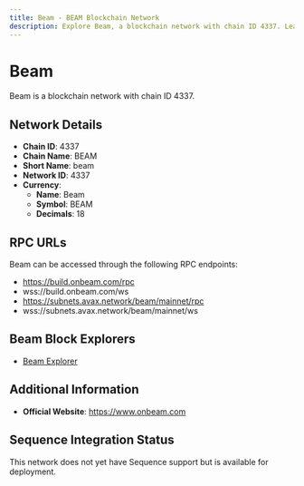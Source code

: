 ```yaml
--- 
title: Beam - BEAM Blockchain Network
description: Explore Beam, a blockchain network with chain ID 4337. Learn about its native currency, Beam, and how to interact with the network.
---
```


# Beam

Beam is a blockchain network with chain ID 4337.

## Network Details

- **Chain ID**: 4337
- **Chain Name**: BEAM
- **Short Name**: beam
- **Network ID**: 4337
- **Currency**: 
  - **Name**: Beam
  - **Symbol**: BEAM
  - **Decimals**: 18

## RPC URLs

Beam can be accessed through the following RPC endpoints:

- https://build.onbeam.com/rpc
- wss://build.onbeam.com/ws
- https://subnets.avax.network/beam/mainnet/rpc
- wss://subnets.avax.network/beam/mainnet/ws

## Beam Block Explorers

- [Beam Explorer](https://subnets.avax.network/beam)

## Additional Information

- **Official Website**: https://www.onbeam.com

## Sequence Integration Status

This network does not yet have Sequence support but is available for deployment.
